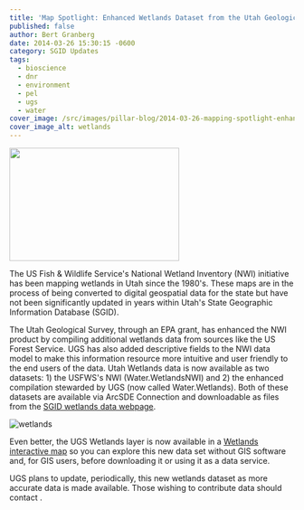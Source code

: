 ```yaml
---
title: 'Map Spotlight: Enhanced Wetlands Dataset from the Utah Geological Survey'
published: false
author: Bert Granberg
date: 2014-03-26 15:30:15 -0600
category: SGID Updates
tags:
  - bioscience
  - dnr
  - environment
  - pel
  - ugs
  - water
cover_image: /src/images/pillar-blog/2014-03-26-mapping-spotlight-enhanced-wetlands-dataset-from-the-utah-geological-survey/wetlands_agol.png
cover_image_alt: wetlands
---
```



<a href="/images/404.png">
  <img src="/images/404.png" alt="" title="Wetland" width="300" height="200" class="inline-text-right" />
</a>

The US Fish & Wildlife Service's National Wetland Inventory (NWI) initiative has been mapping wetlands in Utah since the 1980's. These maps are in the process of being converted to digital geospatial data for the state but have not been significantly updated in years within Utah's State Geographic Information Database (SGID).

The Utah Geological Survey, through an EPA grant, has enhanced the NWI product by compiling additional wetlands data from sources like the US Forest Service. UGS has also added descriptive fields to the NWI data model to make this information resource more intuitive and user friendly to the end users of the data. Utah Wetlands data is now available as two datasets: 1) the USFWS's NWI (Water.WetlandsNWI) and 2) the enhanced compilation stewarded by UGS (now called Water.Wetlands). Both of these datasets are available via ArcSDE Connection and downloadable as files from the <a href="/products/sgid/water/wetlands-and-riparian">SGID wetlands data webpage</a>.

![wetlands](../../images/pillar-blog/2014-03-26-mapping-spotlight-enhanced-wetlands-dataset-from-the-utah-geological-survey/wetlands_agol.png)

Even better, the UGS Wetlands layer is now available in a <a href="https://bit.ly/1hK0rqQ ">Wetlands interactive map</a> so you can explore this new data set without GIS software and, for GIS users, before downloading it or using it as a data service.

UGS plans to update, periodically, this new wetlands dataset as more accurate data is made available. Those wishing to
contribute data should contact <Contacts subject={frontmatter.title} contactKey="wetlands" inline />.
